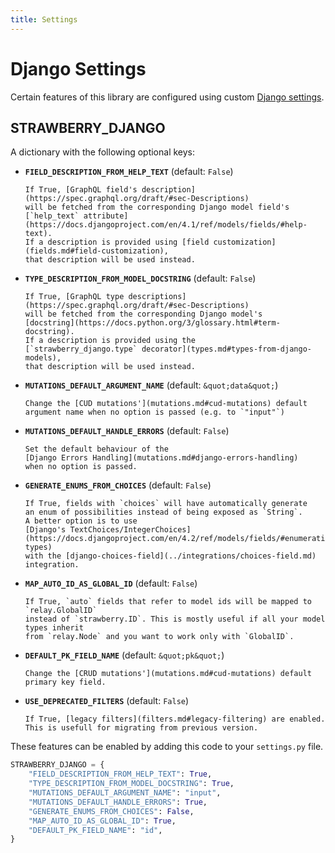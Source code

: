 ```yaml
---
title: Settings
---
```


# Django Settings

Certain features of this library are configured using custom
[Django settings](https://docs.djangoproject.com/en/4.2/topics/settings/).

## STRAWBERRY_DJANGO

A dictionary with the following optional keys:

- **`FIELD_DESCRIPTION_FROM_HELP_TEXT`** (default: `False`)

  ```
  If True, [GraphQL field's description](https://spec.graphql.org/draft/#sec-Descriptions)
  will be fetched from the corresponding Django model field's
  [`help_text` attribute](https://docs.djangoproject.com/en/4.1/ref/models/fields/#help-text).
  If a description is provided using [field customization](fields.md#field-customization),
  that description will be used instead.
  ```

- **`TYPE_DESCRIPTION_FROM_MODEL_DOCSTRING`** (default: `False`)

  ```
  If True, [GraphQL type descriptions](https://spec.graphql.org/draft/#sec-Descriptions)
  will be fetched from the corresponding Django model's
  [docstring](https://docs.python.org/3/glossary.html#term-docstring).
  If a description is provided using the
  [`strawberry_django.type` decorator](types.md#types-from-django-models),
  that description will be used instead.
  ```

- **`MUTATIONS_DEFAULT_ARGUMENT_NAME`** (default: `&quot;data&quot;`)

  ```
  Change the [CUD mutations'](mutations.md#cud-mutations) default
  argument name when no option is passed (e.g. to `"input"`)
  ```

- **`MUTATIONS_DEFAULT_HANDLE_ERRORS`** (default: `False`)

  ```
  Set the default behaviour of the
  [Django Errors Handling](mutations.md#django-errors-handling)
  when no option is passed.
  ```

- **`GENERATE_ENUMS_FROM_CHOICES`** (default: `False`)

  ```
  If True, fields with `choices` will have automatically generate
  an enum of possibilities instead of being exposed as `String`.
  A better option is to use
  [Django's TextChoices/IntegerChoices](https://docs.djangoproject.com/en/4.2/ref/models/fields/#enumeration-types)
  with the [django-choices-field](../integrations/choices-field.md) integration.
  ```

- **`MAP_AUTO_ID_AS_GLOBAL_ID`** (default: `False`)

  ```
  If True, `auto` fields that refer to model ids will be mapped to `relay.GlobalID`
  instead of `strawberry.ID`. This is mostly useful if all your model types inherit
  from `relay.Node` and you want to work only with `GlobalID`.
  ```

- **`DEFAULT_PK_FIELD_NAME`** (default: `&quot;pk&quot;`)

  ```
  Change the [CRUD mutations'](mutations.md#cud-mutations) default
  primary key field.
  ```

- **`USE_DEPRECATED_FILTERS`** (default: `False`)

  ```
  If True, [legacy filters](filters.md#legacy-filtering) are enabled. This is usefull for migrating from previous version.
  ```

These features can be enabled by adding this code to your `settings.py` file.

```python title="settings.py"
STRAWBERRY_DJANGO = {
    "FIELD_DESCRIPTION_FROM_HELP_TEXT": True,
    "TYPE_DESCRIPTION_FROM_MODEL_DOCSTRING": True,
    "MUTATIONS_DEFAULT_ARGUMENT_NAME": "input",
    "MUTATIONS_DEFAULT_HANDLE_ERRORS": True,
    "GENERATE_ENUMS_FROM_CHOICES": False,
    "MAP_AUTO_ID_AS_GLOBAL_ID": True,
    "DEFAULT_PK_FIELD_NAME": "id",
}
```
